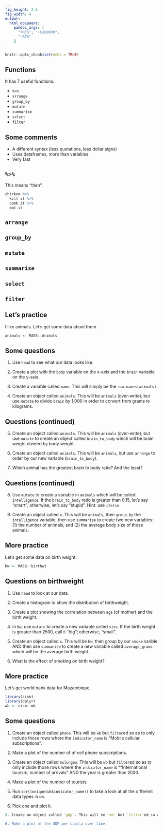 ```yaml
---
fig_height: 2.6
fig_width: 4
output:
  html_document:
    pandoc_args: [
      "+RTS", "-K16000m",
      "-RTS"
    ]
---
```


```r
knitr::opts_chunk$set(echo = TRUE)
```


## Functions

It has 7 useful functions:

- `%>%`
- `arrange`
- `group_by`
- `mutate`
- `summarise`
- `select`
- `filter`

## Some comments

- A different syntax (less quotations, less dollar signs)
- Uses dataframes, more than variables
- Very fast


## `%>%`

This means "then".

```r
chicken %>%
  kill it %>%
  cook it %>%
  eat it
```

## `arrange` {.build}

## `group_by`  {.build}

## `mutate` {.build}

## `summarise` {.build}

## `select` {.build}

## `filter` {.build}

## Let's practice

I like animals. Let's get some data about them.

```r
animals <- MASS::Animals
```

## Some questions

1. Use `head` to see what our data looks like.

2. Create a plot with the `body` variable on the x-axis and the `brain` variable on the y-axis.

3. Create a variable called `name`. This will simply be the `row.names(animals)`.

4. Create an object called `animals`. This will be `animals` (over-write), but use `mutate` to divide `brain` by 1,000 in order to convert from grams to kilograms.

## Questions (continued)

5. Create an object called `animals`. This will be `animals` (over-write), but use `mutate` to create an object called `brain_to_body` which will be brain weight divided by body weight.

6. Create an object called `animals`. This will be `animals`, but use `arrange` to order by our new variable (`brain_to_body`).

7. Which animal has the greatest brain to body ratio? And the least?

## Questions (continued)

8. Use `mutate` to create a variable in `animals` which will be called `intelligence`. If the `brain_to_body` ratio is greater than 0.15, let's say "smart"; otherwise, let's say "stupid". Hint: use `ifelse`

9. Create an object called `x`. This will be `animals`, then `group_by` the `intelligence` variable, then use `summarise` to create two new variables: (1) the number of animals, and (2) the average body size of those animals.


## More practice

Let's get some data on birth weight.

```r
bw <- MASS::birthwt
```

## Questions on birthweight

1. Use `head` to look at our data.

2. Create a histogram to show the distribution of birthweight.

3. Create a plot showing the correlation between `age` (of mother) and the birth weight.

4. In `bw`, use `mutate` to create a new variable called `size`. If the birth weight is greater than 2500, call it "big"; otherwise, "small".

5. Create an object called `x`. This will be `bw`, then group by our `smoke` varible AND then use `summarise` to create a new variable called `average_grams` which will be the average birth weight.

6. What is the effect of smoking on birth weight?


## More practice

Let's get world bank data for Mozambique.

```r
library(cism)
library(dplyr)
wb <- cism::wb
```

## Some questions

1. Create an object called `phone`. This will be `wb` but `filter`ed so as to only include those rows where the `indicator_name` is "Mobile cellular subscriptions".

2. Make a plot of the number of of cell phone subscriptions.

3. Create an object called `mulungos`. This will be `wb` but `filter`ed so as to only include those rows where the `indicator_name` is ""International tourism, number of arrivals" AND the year is greater than 2000.

4. Make a plot of the number of tourists.

5. Run `sort(unique(wb$indicator_name))` to take a look at all the different data types in `wb`.

6. Pick one and plot it.

```r

5. Create an object called `gdp`. This will be `wb` but `filter`ed so as to only include those rows where the `indicator_name` is ""GDP per capita (constant 2010 US$)" AND the year is greater than 2000.

6. Make a plot of the GDP per capita over time.

```
